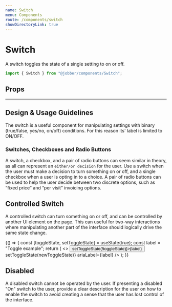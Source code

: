 ```yaml
---
name: Switch
menu: Components
route: /components/switch
showDirectoryLink: true
---
```



# Switch

<ComponentStatus stage="ready" responsive="yes" accessible="yes" />

A switch toggles the state of a single setting to on or off.

```ts
import { Switch } from "@jobber/components/Switch";
```

<Playground>
  <Switch ariaLabel="Visible to clients" />
</Playground>

## Props

<Props of={Switch} />

---

## Design & Usage Guidelines

The switch is a useful component for manipulating settings with binary
(true/false, yes/no, on/off) conditions. For this reason its' label is limited
to ON/OFF.

### Switches, Checkboxes and Radio Buttons

A switch, a checkbox, and a pair of radio buttons can seem similar in theory, as
all can represent an `either/or decision` for the user. Use a switch when the
user must make a decision to turn something on or off, and a single checkbox
when a user is opting in to a choice. A pair of radio buttons can be used to
help the user decide between two discrete options, such as “fixed price” and
“per visit” invoicing options.

## Controlled Switch

A controlled switch can turn something on or off, and can be controlled by
another UI element on the page. This can useful for two-way interactions where
manipulating another part of the interface should logically drive the same state
change.

<Playground>
  {() => {
    const [toggleState, setToggleState] = useState(true);
    const label = "Toggle example";
    return (
      <>
        <button onClick={() => setToggleState(!toggleState)}>{label}</button>
        <br />
        <Switch
          value={toggleState}
          onChange={newToggleState => setToggleState(newToggleState)}
          ariaLabel={label}
        />
      </>
    );
  }}
</Playground>

## Disabled

A disabled switch cannot be operated by the user. If presenting a disabled "On"
switch to the user, provide a clear description for the user on how to enable
the switch to avoid creating a sense that the user has lost control of the
interface.

<Playground>
  <Switch value={false} ariaLabel="Visible to clients" disabled={true} />
</Playground>
